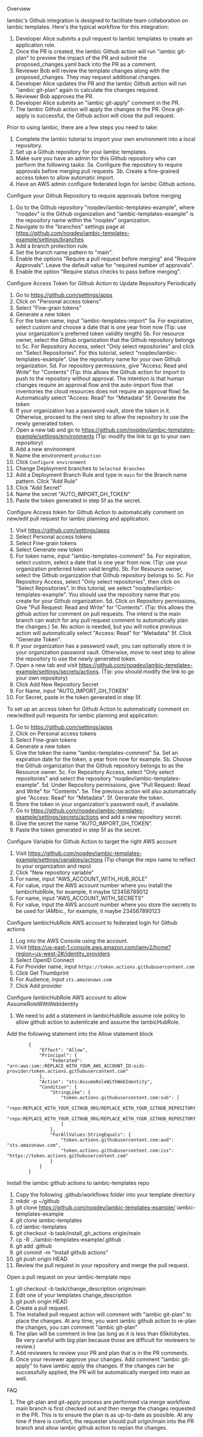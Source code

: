 Overview

Iambic's Github integration is designed to facilitate team collaboration on Iambic templates. Here's the typical workflow for this integration:

1. Developer Alice submits a pull request to Iambic templates to create an application role.
2. Once the PR is created, the Iambic Github action will run "iambic git-plan" to preview the impact of the PR and submit the proposed_changes.yaml back into the PR as a comment.
3. Reviewer Bob will review the template changes along with the proposed_changes. They may request additional changes.
4. Developer Alice updates the PR and the Iambic Github action will run "iambic git-plan" again to calculate the changes required.
5. Reviewer Bob approves the PR.
6. Developer Alice submits an "iambic git-apply" comment in the PR.
7. The Iambic Github action will apply the changes in the PR. Once git-apply is successful, the Github action will close the pull request.

Prior to using Iambic, there are a few steps you need to take:

1. Complete the Iambic tutorial to import your own environment into a local repository.
2. Set up a Github repository for your Iambic templates.
3. Make sure you have an admin for this Github repository who can perform the following tasks:
3a. Configure the repository to require approvals before merging pull requests.
3b. Create a fine-grained access token to allow automatic import.
4. Have an AWS admin configure federated login for Iambic Github actions.

Configure your Github Repository to require approvals before merging

1. Go to the Github repository "noqdev/iambic-templates-example", where "noqdev" is the Github organization and "iambic-templates-example" is the repository name within the "noqdev" organization.
2. Navigate to the "branches" settings page at https://github.com/noqdev/iambic-templates-example/settings/branches
3. Add a branch protection rule.
4. Set the branch name pattern to "main".
5. Enable the options "Require a pull request before merging" and "Require Approvals". Leave the default value for "required number of approvals".
6. Enable the option "Require status checks to pass before merging".

Configure Access Token for Github Action to Update Repository Periodically

1. Go to https://github.com/settings/apps
2. Click on "Personal access tokens"
3. Select "Fine-grain tokens"
4. Generate a new token
5. For the token name, input "iambic-templates-import"
5a. For expiration, select custom and choose a date that is one year from now (Tip: use your organization's preferred token validity length)
5b. For resource owner, select the Github organization that the Github repository belongs to
5c. For Repository Access, select "Only select repositories" and click on "Select Repositories". For this tutorial, select "noqdev/iambic-templates-example". Use the repository name for your own Github organization.
5d. For repository permissions, give "Access: Read and Write" for "Contents" (Tip: this allows the Github action for import to push to the repository without approval. The intention is that human changes require an approval flow and the auto-import flow that inventories the cloud resources does not require an approval flow)
5e. Automatically select "Access: Read" for "Metadata"
5f. Generate the token
6. If your organization has a password vault, store the token in it. Otherwise, proceed to the next step to allow the repository to use the newly generated token.
7. Open a new tab and go to https://github.com/noqdev/iambic-templates-example/settings/environments (Tip: modify the link to go to your own repository)
8. Add a new environment
9. Name the environment `production`
10. Click `Configure environment`
11. Change Deployment branches to `Selected Branches`
12. Add a Deployment Branch Rule and type in `main` for the Branch name pattern. Click "Add Rule"
13. Click "Add Secret"
14. Name the secret "AUTO_IMPORT_GH_TOKEN"
15. Paste the token generated in step 5f as the secret.

Configure Access token for Github Action to automatically comment on new/edit pull request for iambic planning and application.

1. Visit https://github.com/settings/apps
2. Select Personal access tokens
3. Select Fine-grain tokens
4. Select Generate new token
5. For token name, input "iambic-templates-comment"
5a. For expiration, select custom, select a date that is one year from now. (Tip: use your organization preferred token valid length).
5b. For Resource owner, select the Github organization that Github repository belongs to.
5c. For Repository Access, select "Only select repositories", then click on "Select Repositories". In this tutorial, we select "noqdev/iambic-templates-example". You should use the repository name that you create for your Github organization.
5d. Click on Repository permissions, Give "Pull Request: Read and Write" for "Contents". (Tip: this allows the github action for comment on pull requests. The intend is the main branch can watch for any pull request comment to automatically plan the changes.)
5e. No action is needed, but you will notice previous action will automatically select "Access: Read" for "Metadata"
5f. Click "Generate Token".
6. If your organization has a password vault, you can optionally store it in your organization password vault. Otherwise, move to next step to allow the repository to use the newly generated token.
7. Open a new tab and visit https://github.com/noqdev/iambic-templates-example/settings/secrets/actions. (Tip: you should modify the link to go your own repository)
8. Click Add New Repository Secret
9. For Name, input "AUTO_IMPORT_GH_TOKEN"
10. For Secret, paste in the token generated in step 5f.

To set up an access token for Github Action to automatically comment on new/edited pull requests for iambic planning and application:

1. Go to https://github.com/settings/apps
2. Click on Personal access tokens
3. Select Fine-grain tokens
4. Generate a new token
5. Give the token the name "iambic-templates-comment"
5a. Set an expiration date for the token, a year from now for example.
5b. Choose the Github organization that the Github repository belongs to as the Resource owner.
5c. For Repository Access, select "Only select repositories" and select the repository "noqdev/iambic-templates-example".
5d. Under Repository permissions, give "Pull Request: Read and Write" for "Contents".
5e. The previous action will also automatically give "Access: Read" for "Metadata".
5f. Generate the token.
6. Store the token in your organization's password vault, if available.
7. Go to https://github.com/noqdev/iambic-templates-example/settings/secrets/actions and add a new repository secret.
8. Give the secret the name "AUTO_IMPORT_GH_TOKEN".
9. Paste the token generated in step 5f as the secret.


Configure Variable for Github Action to target the right AWS account

1. Visit https://github.com/noqdev/iambic-templates-example/settings/variables/actions (Tip change the repo name to reflect to your organization and repo)
2. Click "New repository variable"
3. For name, input "AWS_ACCOUNT_WITH_HUB_ROLE"
4. For value, input the AWS account number where you install the IambicHubRole, for example, it maybe 123456789012
5. For name, input "AWS_ACCOUNT_WITH_SECRETS"
6. For value, input the AWS account number where you store the secrets to be used for IAMbic., for example, it maybe 234567890123

Configure IambicHubRole AWS account to federated login for Github actions

1. Log into the AWS Console using the account.
2. Visit https://us-east-1.console.aws.amazon.com/iamv2/home?region=us-west-2#/identity_providers
3. Select OpenID Connect
4. For Provider name, input `https://token.actions.githubusercontent.com`
5. Click Get Thumbprint
6. For Audience, input `sts.amazonaws.com`
7. Click Add provider

Configure IambicHubRole AWS account to allow AssumeRoleWithWebIdentity

1. We need to add a statement in IambicHubRole assume role policy to allow github action to autenticate and assume the IambicHubRole.

Add the following statement into the Allow statement block
```
		{
			"Effect": "Allow",
			"Principal": {
				"Federated": "arn:aws:iam::REPLACE_WITH_YOUR_AWS_ACCOUNT_ID:oidc-provider/token.actions.githubusercontent.com"
			},
			"Action": "sts:AssumeRoleWithWebIdentity",
			"Condition": {
				"StringLike": {
					"token.actions.githubusercontent.com:sub": [
                        "repo:REPLACE_WITH_YOUR_GITHUB_ORG/REPLACE_WITH_YOUR_GITHUB_REPOSITORY_NAME:ref:refs/heads/main",
                        "repo:REPLACE_WITH_YOUR_GITHUB_ORG/REPLACE_WITH_YOUR_GITHUB_REPOSITORY_NAME:environment:production"
                    ]
				},
				"ForAllValues:StringEquals": {
					"token.actions.githubusercontent.com:aud": "sts.amazonaws.com",
					"token.actions.githubusercontent.com:iss": "https://token.actions.githubusercontent.com"
				}
			}
		}
```

Install the iambic github actions to iambic-templates repo

1. Copy the following .github/workflows folder into your template directory
2. mkdir -p ~/github
3. git clone https://github.com/noqdev/iambic-templates-example/ iambic-templates-example
4. git clone <YOUR OWN IAMBIC repo> iambic-templates
5. cd iambic-templates
6. git checkout -b task/install_gh_actions origin/main
7. cp -R ../iambic-templates-example/.github .
8. git add .github
9. git commit -m "Install github actions"
10. git push origin HEAD
11. Review the pull request in your repository and merge the pull request.

Open a pull request on your iambic-template repo

1. git checkout -b task/change_description origin/main
2. Edit one of your templates change_description
3. git push origin HEAD
4. Create a pull request.
5. The installed pull request action will comment with "iambic git-plan" to place the changes. At any time, you want iambic github action to re-plan the changes, you can comment "iambic git-plan"
6. The plan will be comment in line (as long as it is less than 65kilobytes. Be very careful with big plan because those are difficult for reviewers to review.)
7. Add reviewers to review your PR and plan that is in the PR comments.
8. Once your reviewer approve your changes. Add comment "iambic git-apply" to have iambic apply the changes. If the changes can be successfully applied, the PR will be automatically merged into main as well.

FAQ

1. The git-plan and git-apply process are performed via merge workflow. main branch is first checked out and then merge the changes requested in the PR. This is to ensure the plan is as up-to-date as possible. At any time if there is conflict, the requester should pull origin/main into the PR branch and allow iambic github action to replan the changes.